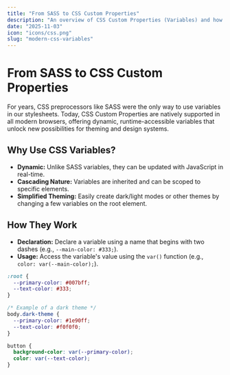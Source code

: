 ```yaml
---
title: "From SASS to CSS Custom Properties"
description: "An overview of CSS Custom Properties (Variables) and how they offer a powerful, native way to manage design tokens and themes."
date: "2025-11-03"
icon: "icons/css.png"
slug: "modern-css-variables"
---
```


# From SASS to CSS Custom Properties

For years, CSS preprocessors like SASS were the only way to use variables in our stylesheets. Today, CSS Custom Properties are natively supported in all modern browsers, offering dynamic, runtime-accessible variables that unlock new possibilities for theming and design systems.

## Why Use CSS Variables?
- **Dynamic:** Unlike SASS variables, they can be updated with JavaScript in real-time.
- **Cascading Nature:** Variables are inherited and can be scoped to specific elements.
- **Simplified Theming:** Easily create dark/light modes or other themes by changing a few variables on the root element.

## How They Work
- **Declaration:** Declare a variable using a name that begins with two dashes (e.g., `--main-color: #333;`).
- **Usage:** Access the variable's value using the `var()` function (e.g., `color: var(--main-color);`).

```css
:root {
  --primary-color: #007bff;
  --text-color: #333;
}

/* Example of a dark theme */
body.dark-theme {
  --primary-color: #1e90ff;
  --text-color: #f0f0f0;
}

button {
  background-color: var(--primary-color);
  color: var(--text-color);
}